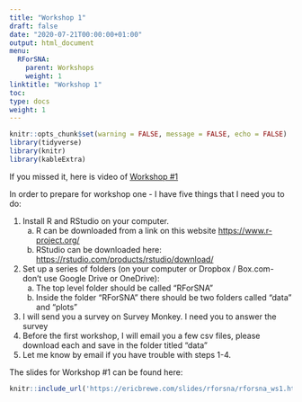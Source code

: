 ```yaml
---
title: "Workshop 1"
draft: false
date: "2020-07-21T00:00:00+01:00"
output: html_document
menu:
  RForSNA:
    parent: Workshops
    weight: 1
linktitle: "Workshop 1"
toc: 
type: docs
weight: 1
---
```

```r
knitr::opts_chunk$set(warning = FALSE, message = FALSE, echo = FALSE)
library(tidyverse)
library(knitr)
library(kableExtra)
```

If you missed it, here is video of [Workshop #1](<https://drexel.zoom.us/rec/play/6cElcb-r_W43G4KcswSDCqcvW43rK_-shCNKq_pYmB3gVnVSZlajN7dEY7MsxwIjYmSt3ELK95yxvx2D?continueMode=true&_x_zm_rtaid=-X5Jfr7yTgCnKLiyVoClXg.1597171066688.b4c9154f854606598f23c8508df2dd7d&_x_zm_rhtaid=6>)

In order to prepare for workshop one - I have five things that I need you to do:

1. Install R and RStudio on your computer. 
    a. R can be downloaded from a link on this website <https://www.r-project.org/>
    b. RStudio can be downloaded here: <https://rstudio.com/products/rstudio/download/>
2. Set up a series of folders (on your computer or Dropbox / Box.com- don't use Google Drive or OneDrive):
    a. The top level folder should be called "RForSNA"
    b. Inside the folder "RForSNA" there should be two folders called "data" and "plots"
3. I will send you a survey on Survey Monkey. I need you to answer the survey
4. Before the first workshop, I will email you a few csv files, please download each and save in the folder titled "data"
5. Let me know by email if you have trouble with steps 1-4.

The slides for Workshop #1 can be found here:
```r
knitr::include_url('https://ericbrewe.com/slides/rforsna/rforsna_ws1.html#1')
```


